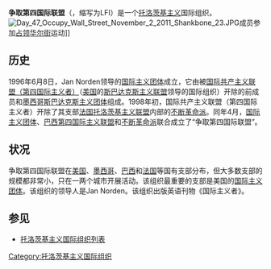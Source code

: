 {{not|争取第五国际联盟}}
'''争取第四国际联盟'''（{{lang-en|League for the Fourth International}}，缩写为LFI）是一个[[托洛茨基主义|托洛茨基主义]]国际组织。
[[File:Day_47_Occupy_Wall_Street_November_2_2011_Shankbone_23.JPG|thumb]]成员参加[[占领华尔街|占领华尔街]]运动]]
{{托洛茨基主义}}

==历史==
1996年6月8日，Jan Norden领导的[[国际主义团体|国际主义团体]]成立，它由被[[国际共产主义联盟（第四国际主义者）|国际共产主义联盟（第四国际主义者）]]（[[美国|美国]]的[[斯巴达克斯主义联盟|斯巴达克斯主义联盟]]领导的国际组织）开除的前成员和[[墨西哥斯巴达克斯主义团体|墨西哥斯巴达克斯主义团体]]组成。1998年初，国际共产主义联盟（第四国际主义者）开除了其支部[[法国托洛茨基主义联盟|法国托洛茨基主义联盟]]内部的[[不断革命派|不断革命派]]。同年4月，[[国际主义团体|国际主义团体]]、[[巴西第四国际主义联盟|巴西第四国际主义联盟]]和[[不断革命派|不断革命派]]联合成立了“争取第四国际联盟”。

==状况==
争取第四国际联盟在[[美国|美国]]、[[墨西哥|墨西哥]]、[[巴西|巴西]]和[[法国|法国]]等国有支部分布，但大多数支部的规模都非常小，只在一两个城市开展活动。该组织最重要的支部是美国的[[国际主义团体|国际主义团体]]。该组织的领导人是Jan Norden。该组织出版英语刊物《国际主义者》。

== 参见 ==
* [[托洛茨基主义国际组织列表|托洛茨基主义国际组织列表]]

{{国际政党组织}}

[[Category:托洛茨基主义国际组织|Category:托洛茨基主义国际组织]]